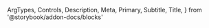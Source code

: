  ArgTypes,
  Controls,
  Description,
  Meta,
  Primary,
  Subtitle,
  Title,
} from '@storybook/addon-docs/blocks'


<Meta of={ToolbarDropdownItemGroupStories} />

<Title />

<Subtitle />

<Description />

---

## Props

On top of all the props, attributes and event handler you can set on a
`<DropdownItemGroup />` component (and thus a `<div />` element), the component
accepts the following props:

<ArgTypes />

## Playground

<Primary />

<Controls />
